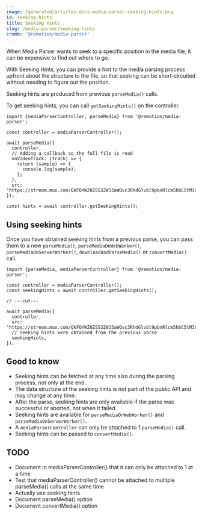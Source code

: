 ```yaml
---
image: /generated/articles-docs-media-parser-seeking-hints.png
id: seeking-hints
title: Seeking Hints
slug: /media-parser/seeking-hints
crumb: '@remotion/media-parser'
---
```


When Media Parser wants to seek to a specific position in the media file, it can be expensive to find out where to go.

With Seeking Hints, you can provide a hint to the media parsing process upfront about the structure to the file, so that seeking can be short-circuited without needing to figure out the position.

Seeking hints are produced from previous `parseMedia()` calls.

To get seeking hints, you can call `getSeekingHints()` on the controller.

```tsx twoslash title="Getting seeking hints"
import {mediaParserController, parseMedia} from '@remotion/media-parser';

const controller = mediaParserController();

await parseMedia({
  controller,
  // Adding a callback so the full file is read
  onVideoTrack: (track) => {
    return (sample) => {
      console.log(sample);
    };
  },
  src: 'https://stream.mux.com/QkFQYWZ0ZS53ZWJ3aWQvc3RhdGlvbl9pbnRlcm5hbC5tM3U4Lm1wNA.m3u8',
});

const hints = await controller.getSeekingHints();
```

## Using seeking hints

Once you have obtained seeking hints from a previous parse, you can pass them to a new `parseMedia()`, `parseMediaOnWebWorker()`, `parseMediaOnServerWorker()`, `downloadAndParseMedia()` or `convertMedia()` call.

```tsx twoslash title="Using seeking hints from a previous parse"
import {parseMedia, mediaParserController} from '@remotion/media-parser';

const controller = mediaParserController();
const seekingHints = await controller.getSeekingHints();

// ---cut---

await parseMedia({
  controller,
  src: 'https://stream.mux.com/QkFQYWZ0ZS53ZWJ3aWQvc3RhdGlvbl9pbnRlcm5hbC5tM3U4Lm1wNA.m3u8',
  // Seeking hints were obtained from the previous parse
  seekingHints,
});
```

## Good to know

- Seeking hints can be fetched at any time also during the parsing process, not only at the end.
- The data structure of the seeking hints is not part of the public API and may change at any time.
- After the parse, seeking hints are only available if the parse was successful or aborted, not when it failed.
- Seeking hints are available for `parseMediaOnWebWorker()` and `parseMediaOnServerWorker()`.
- A `mediaParserController` can only be attached to 1 `parseMedia()` call.
- Seeking hints can be passed to `convertMedia()`.

## TODO

- Document in mediaParserController() that it can only be attached to 1 at a time
- Test that mediaParserController() cannot be attached to multiple parseMedia() calls at the same time
- Actually use seeking hints
- Document parseMedia() option
- Document convertMedia() option
